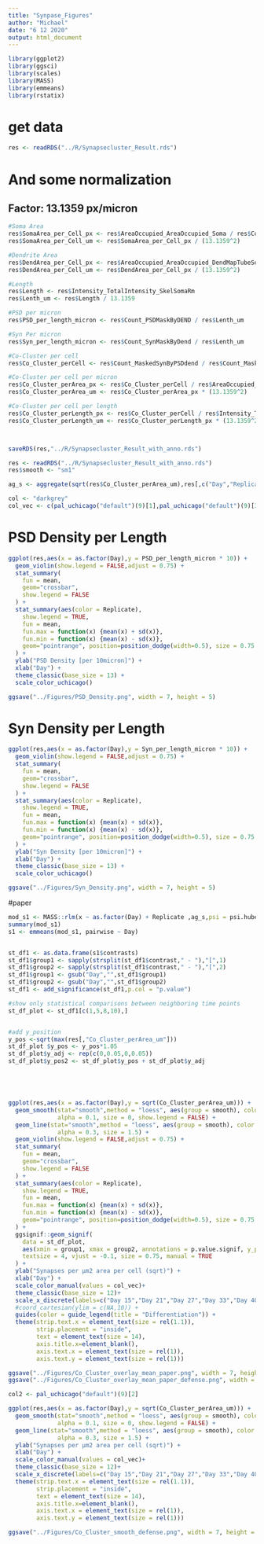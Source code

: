 ```yaml
---
title: "Synpase_Figures"
author: "Michael"
date: "6 12 2020"
output: html_document
---
```



```r
library(ggplot2)
library(ggsci)
library(scales)
library(MASS)
library(emmeans)
library(rstatix)
```

# get data
```r
res <- readRDS("../R/Synapsecluster_Result.rds")
```


# And some normalization
## Factor: 13.1359 px/micron
```r
#Soma Area
res$SomaArea_per_Cell_px <- res$AreaOccupied_AreaOccupied_Soma / res$Count_MaskedNuclei
res$SomaArea_per_Cell_um <- res$SomaArea_per_Cell_px / (13.1359^2)

#Dendrite Area
res$DendArea_per_Cell_px <- res$AreaOccupied_AreaOccupied_DendMapTubeSomaRm / res$Count_MaskedNuclei
res$DendArea_per_Cell_um <- res$DendArea_per_Cell_px / (13.1359^2)

#Length
res$Length <- res$Intensity_TotalIntensity_SkelSomaRm
res$Lenth_um <- res$Length / 13.1359

#PSD per micron
res$PSD_per_length_micron <- res$Count_PSDMaskByDEND / res$Lenth_um

#Syn Per micron
res$Syn_per_length_micron <- res$Count_SynMaskByDend / res$Lenth_um

#Co-Cluster per cell
res$Co_Cluster_perCell <- res$Count_MaskedSynByPSDdend / res$Count_MaskedNuclei

#Co-Cluster per cell per micron
res$Co_Cluster_perArea_px <- res$Co_Cluster_perCell / res$AreaOccupied_AreaOccupied_DendMapTubeSomaRm
res$Co_Cluster_perArea_um <- res$Co_Cluster_perArea_px * (13.1359^2)

#Co-Cluster per cell per length
res$Co_Cluster_perLength_px <- res$Co_Cluster_perCell / res$Intensity_TotalIntensity_SkelSomaRm
res$Co_Cluster_perLength_um <- res$Co_Cluster_perLength_px * (13.1359^2)



saveRDS(res,"../R/Synapsecluster_Result_with_anno.rds")
```


```r
res <- readRDS("../R/Synapsecluster_Result_with_anno.rds")
res$smooth <- "sm1"
```


```r
ag_s <- aggregate(sqrt(res$Co_Cluster_perArea_um),res[,c("Day","Replicate")], FUN=mean)
```

```r
col <- "darkgrey"
col_vec <- c(pal_uchicago("default")(9)[1],pal_uchicago("default")(9)[3],pal_uchicago("default")(9)[2])
```



# PSD Density per Length
```r
ggplot(res,aes(x = as.factor(Day),y = PSD_per_length_micron * 10)) +
  geom_violin(show.legend = FALSE,adjust = 0.75) +
  stat_summary(
    fun = mean,
    geom="crossbar",
    show.legend = FALSE
  ) +
  stat_summary(aes(color = Replicate),
    show.legend = TRUE,
    fun = mean,
    fun.max = function(x) {mean(x) + sd(x)},
    fun.min = function(x) {mean(x) - sd(x)},
    geom="pointrange", position=position_dodge(width=0.5), size = 0.75
  ) +
  ylab("PSD Density [per 10micron]") +
  xlab("Day") +
  theme_classic(base_size = 13) +
  scale_color_uchicago()

ggsave("../Figures/PSD_Density.png", width = 7, height = 5)
```




# Syn Density per Length
```r
ggplot(res,aes(x = as.factor(Day),y = Syn_per_length_micron * 10)) +
  geom_violin(show.legend = FALSE,adjust = 0.75) +
  stat_summary(
    fun = mean,
    geom="crossbar",
    show.legend = FALSE
  ) +
  stat_summary(aes(color = Replicate),
    show.legend = TRUE,
    fun = mean,
    fun.max = function(x) {mean(x) + sd(x)},
    fun.min = function(x) {mean(x) - sd(x)},
    geom="pointrange", position=position_dodge(width=0.5), size = 0.75
  ) +
  ylab("Syn Density [per 10micron]") +
  xlab("Day") +
  theme_classic(base_size = 13) +
  scale_color_uchicago()

ggsave("../Figures/Syn_Density.png", width = 7, height = 5)
```




#paper
```r
mod_s1 <- MASS::rlm(x ~ as.factor(Day) + Replicate ,ag_s,psi = psi.huber)
summary(mod_s1)
s1 <- emmeans(mod_s1, pairwise ~ Day)


st_df1 <- as.data.frame(s1$contrasts)
st_df1$group1 <- sapply(strsplit(st_df1$contrast," - "),"[",1)
st_df1$group2 <- sapply(strsplit(st_df1$contrast," - "),"[",2)
st_df1$group1 <- gsub("Day","",st_df1$group1)
st_df1$group2 <- gsub("Day","",st_df1$group2)
st_df1 <- add_significance(st_df1,p.col = "p.value")

#show only statistical comparisons between neighboring time points
st_df_plot <- st_df1[c(1,5,8,10),]


#add y_position
y_pos <-sqrt(max(res[,"Co_Cluster_perArea_um"]))
st_df_plot $y_pos <- y_pos*1.05
st_df_plot$y_adj <- rep(c(0,0.05,0,0.05))
st_df_plot$y_pos2 <- st_df_plot$y_pos + st_df_plot$y_adj





ggplot(res,aes(x = as.factor(Day),y = sqrt(Co_Cluster_perArea_um))) +
  geom_smooth(stat="smooth",method = "loess", aes(group = smooth), color = col,
              alpha = 0.1, size = 0, show.legend = FALSE) +
  geom_line(stat="smooth",method = "loess", aes(group = smooth), color = col,
              alpha = 0.3, size = 1.5) +
  geom_violin(show.legend = FALSE,adjust = 0.75) +
  stat_summary(
    fun = mean,
    geom="crossbar",
    show.legend = FALSE
  ) +
  stat_summary(aes(color = Replicate),
    show.legend = TRUE,
    fun = mean,
    fun.max = function(x) {mean(x) + sd(x)},
    fun.min = function(x) {mean(x) - sd(x)},
    geom="pointrange", position=position_dodge(width=0.5), size = 0.75
  ) +
  ggsignif::geom_signif(
    data = st_df_plot,
    aes(xmin = group1, xmax = group2, annotations = p.value.signif, y_position = y_pos2),
    textsize = 4, vjust = -0.1, size = 0.75, manual = TRUE
  ) +
  ylab("Synapses per µm2 area per cell (sqrt)") +
  xlab("Day") +
  scale_color_manual(values = col_vec)+
  theme_classic(base_size = 12)+
  scale_x_discrete(labels=c("Day 15","Day 21","Day 27","Day 33","Day 40")) +
  #coord_cartesian(ylim = c(NA,10)) +
  guides(color = guide_legend(title = "Differentiation")) +
  theme(strip.text.x = element_text(size = rel(1.1)),
        strip.placement = "inside",
        text = element_text(size = 14), 
        axis.title.x=element_blank(),
        axis.text.x = element_text(size = rel(1)),
        axis.text.y = element_text(size = rel(1)))

ggsave("../Figures/Co_Cluster_overlay_mean_paper.png", width = 7, height = 5)
ggsave("../Figures/Co_Cluster_overlay_mean_paper_defense.png", width = 7, height = 4)
```



```r
col2 <- pal_uchicago("default")(9)[2]

ggplot(res,aes(x = as.factor(Day),y = sqrt(Co_Cluster_perArea_um))) +
  geom_smooth(stat="smooth",method = "loess", aes(group = smooth), color = col2,
              alpha = 0.1, size = 0, show.legend = FALSE) +
  geom_line(stat="smooth",method = "loess", aes(group = smooth), color = col2,
              alpha = 0.3, size = 1.5) +
  ylab("Synapses per µm2 area per cell (sqrt)") +
  xlab("Day") +
  scale_color_manual(values = col_vec)+
  theme_classic(base_size = 12)+
  scale_x_discrete(labels=c("Day 15","Day 21","Day 27","Day 33","Day 40")) +
  theme(strip.text.x = element_text(size = rel(1.1)),
        strip.placement = "inside",
        text = element_text(size = 14), 
        axis.title.x=element_blank(),
        axis.text.x = element_text(size = rel(1)),
        axis.text.y = element_text(size = rel(1)))

ggsave("../Figures/Co_Cluster_smooth_defense.png", width = 7, height = 4)
```




